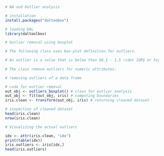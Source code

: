 ```r
# NA and Outlier analysis

# installation 
install.packages("daltoobox")

# loading DAL
library(daltoolbox) 
```

```r
# Outlier removal using boxplot

# The following class uses box-plot definition for outliers.

# An outlier is a value that is below than $Q_1 - 1.5 \cdot IQR$ or higher than $Q_3 + 1.5 \cdot IQR$.
 
# The class remove outliers for numeric attributes. 

# removing outliers of a data frame

# code for outlier removal
out_obj <- outliers_boxplot() # class for outlier analysis
out_obj <- fit(out_obj, iris) # computing boundaries
iris.clean <- transform(out_obj, iris) # returning cleaned dataset

# inspection of cleaned dataset
head(iris.clean)
nrow(iris.clean)
```

```r
# Visualizing the actual outliers

idx <- attr(iris.clean, "idx")
print(table(idx))
iris.outliers <- iris[idx,]
head(iris.outliers)
```


